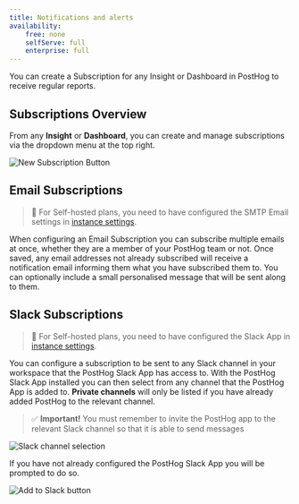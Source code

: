 ```yaml
---
title: Notifications and alerts
availability:
    free: none
    selfServe: full
    enterprise: full
---
```


You can create a Subscription for any Insight or Dashboard in PostHog to receive regular reports.

## Subscriptions Overview

From any **Insight** or **Dashboard**, you can create and manage subscriptions via the dropdown menu at the top right.

![New Subscription Button](../images/features/subscriptions/new-subscription-button.png)

## Email Subscriptions

> 🚧 For Self-hosted plans, you need to have configured the SMTP Email settings in [instance settings](/docs/self-host/configure/email).

When configuring an Email Subscription you can subscribe multiple emails at once, whether they are a member of your PostHog team or not. Once saved, any email addresses not already subscribed will receive a notification email informing them what you have subscribed them to. You can optionally include a small personalised message that will be sent along to them.

## Slack Subscriptions

> 🚧 For Self-hosted plans, you need to have configured the Slack App in [instance settings](/docs/self-host/configure/slack).

You can configure a subscription to be sent to any Slack channel in your workspace that the PostHog Slack App has access to.
With the PostHog Slack App installed you can then select from any channel that the PostHog App is added to. **Private channels** will only be listed if you have already added PostHog to the relevant channel.

> ✅ **Important!** You must remember to invite the PostHog app to the relevant Slack channel so that it is able to send messages

![Slack channel selection](../images/features/subscriptions/slack-subscription-choose.png)

If you have not already configured the PostHog Slack App you will be prompted to do so.

![Add to Slack button](../images/features/subscriptions/slack-subscription-add.png)
